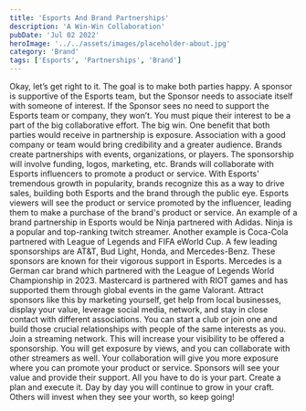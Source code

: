 ```yaml
---
title: 'Esports And Brand Partnerships'
description: 'A Win-Win Collaboration'
pubDate: 'Jul 02 2022'
heroImage: '../../assets/images/placeholder-about.jpg'
category: 'Brand'
tags: ['Esports', 'Partnerships', 'Brand']
---
```


Okay, let’s get right to it. The goal is to make both parties happy. A sponsor is
supportive of the Esports team, but the Sponsor needs to associate itself with someone of
interest. If the Sponsor sees no need to support the Esports team or company, they won’t.
You must pique their interest to be a part of the big collaborative effort. The big win.
One benefit that both parties would receive in partnership is exposure. Association with a
good company or team would bring credibility and a greater audience. Brands create
partnerships with events, organizations, or players. The sponsorship will involve funding,
logos, marketing, etc. Brands will collaborate with Esports influencers to promote a
product or service. With Esports' tremendous growth in popularity, brands recognize this
as a way to drive sales, building both Esports and the brand through the public eye.
Esports viewers will see the product or service promoted by the influencer, leading them to
make a purchase of the brand's product or service. An example of a brand partnership in
Esports would be Ninja partnered with Adidas. Ninja is a popular and top-ranking twitch
streamer. Another example is Coca-Cola partnered with League of Legends and FIFA
eWorld Cup. A few leading sponsorships are AT&T, Bud Light, Honda, and Mercedes-Benz.
These sponsors are known for their vigorous support in Esports.
Mercedes is a German car brand which partnered with the League of Legends World
Championship in 2023. Mastercard is partnered with RIOT games and has supported them
through global events in the game Valorant. Attract sponsors like this by marketing
yourself, get help from local businesses, display your value, leverage social media,
network, and stay in close contact with different associations. You can start a club or join
one and build those crucial relationships with people of the same interests as you.
Join a streaming network. This will increase your visibility to be offered a sponsorship. You
will get exposure by views, and you can collaborate with other streamers as well. Your
collaboration will give you more exposure where you can promote your product or service.
Sponsors will see your value and provide their support. All you have to do is your part.
Create a plan and execute it. Day by day you will continue to grow in your craft. Others will
invest when they see your worth, so keep going!